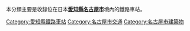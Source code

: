 {{Commonscat|Train stations in Nagoya}}
本分類主要是收錄位在日本'''[[愛知縣|愛知縣]][[名古屋市|名古屋市]]'''境內的鐵路車站。
[[Category:愛知縣鐵路車站|Category:愛知縣鐵路車站]]
[[Category:名古屋市交通|Category:名古屋市交通]]
[[Category:名古屋市建築物|Category:名古屋市建築物]]